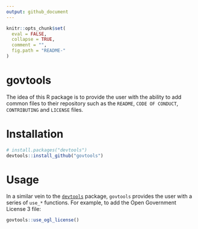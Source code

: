 ```yaml
---
output: github_document
---
```


```r
knitr::opts_chunk$set(
  eval = FALSE,
  collapse = TRUE,
  comment = "",
  fig.path = "README-"
)
```

# govtools

The idea of this R package is to provide the user with the ability to add common files to their repository such as the `README`, `CODE OF CONDUCT`, `CONTRIBUTING` and `LICENSE` files.

# Installation

```r
# install.packages("devtools")
devtools::install_github("govtools")
```

# Usage

In a similar vein to the [`devtools`](https://github.com/hadley/devtools) package, `govtools` provides the user with a series of `use_*` functions. For example, to add the Open Government License 3 file:

```r
govtools::use_ogl_license()
```